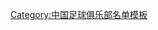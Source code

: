 {{Football squad with logo
 | name      = 2010上海中邦名單
 | bgcolor   = #FF4D00
 | textcolor = #F2F2F6
 | teamname  = 上海浦東中邦
 | seasontitle=[[2010年中國足球甲級聯賽|<span style="color: #F1F8F6;">2010年</span>]][[中國足球甲級聯賽|<span style="color: #F1F8F6;">中甲聯賽</span>]]第10名
 | teamlogo  = 
 | p1=[[張晨]]
 | p2=[[孫曉鵾]]
 | p3=[[張楊 (足球運動員)|張楊]]
 | p4=[[丁業華]]
 | p5=[[韓光華]]
 | p6=[[張萌祺]]
 | p7=[[王強 (足球運動員)|王強]]
 | p9=[[里奧·加馬奴|李安納度]]
 | p10=[[朱尼奧·保利斯塔|朱尼奧]]
 | p11=[[王建文]]
 | p12=[[孫鴻坤]]
 | p13=[[彭健龍]]
 | p14=[[黃潔]]
 | p15=[[徐翰成]]
 | p16=[[姚幼明]]
 | p18=[[劉譜錦]]
 | p19=[[鄭強 (足球運動員)|鄭強]]
 | p20=[[鄭斌 (1991年)|鄭斌]]
 | p21=[[董陽]]
 | p22=[[王鵬 (1989年)|王鵬]]
 | p23=[[王林 (足球运动员)|王林]]
 | p24=[[林濤]]
 | p25=[[閻玉彬]]
 | p26=[[姜文駿]]
 | p27=[[董國榕]]
 | p28=[[陳承]]
 | p29=[[塞庫尼奇]]
 | p30=[[波約維奇]]
 | manager=[[申思]] 
}}
<noinclude>
{{DEFAULTSORT:Pudong Zobon F.C. Squad 2010}}
[[Category:中国足球俱乐部名单模板]]
</noinclude>